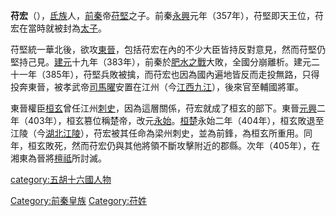 '''苻宏'''（{{bd||？|405年|catIdx=f}}），[[氐族|氐族]]人，[[前秦|前秦]]帝[[苻堅|苻堅]]之子。前秦[[永興|永興]]元年（357年），苻堅即天王位，苻宏在當時就被封為[[太子|太子]]。

苻堅統一華北後，欲攻[[東晉|東晉]]，包括苻宏在內的不少大臣皆持反對意見，然而苻堅仍堅持己見。[[建元_(苻堅)|建元]]十九年（383年），前秦於[[肥水之戰|肥水之戰]]大敗，全國分崩離析。建元二十一年（385年），苻堅兵敗被擒，而苻宏也因為國內遍地皆反而走投無路，只得投奔東晉{{ref|1}}，被孝武帝[[司馬曜|司馬曜]]安置在江州（今[[江西|江西]][[九江|九江]]），後來官至輔國將軍。

東晉權臣[[桓玄|桓玄]]曾任江州[[刺史|刺史]]，因為這層關係，苻宏就成了桓玄的部下。東晉[[元兴_(东晋)|元興]]二年（403年），桓玄篡位稱楚帝，改元[[永始_(桓玄)|永始]]。[[桓楚|桓楚]]永始二年（404年），桓玄敗退至江陵（今[[湖北|湖北]][[江陵|江陵]]），苻宏被其任命為梁州刺史，並為前鋒，為桓玄所重用。同年，桓玄敗死，然而苻宏仍與其他將領不斷攻擊附近的郡縣。次年（405年），在湘東為晉將[[檀祗|檀祗]]所討滅。


[[category:五胡十六國人物|category:五胡十六國人物]]
[[Category:前秦皇族|Category:前秦皇族]]
[[Category:苻姓|Category:苻姓]]